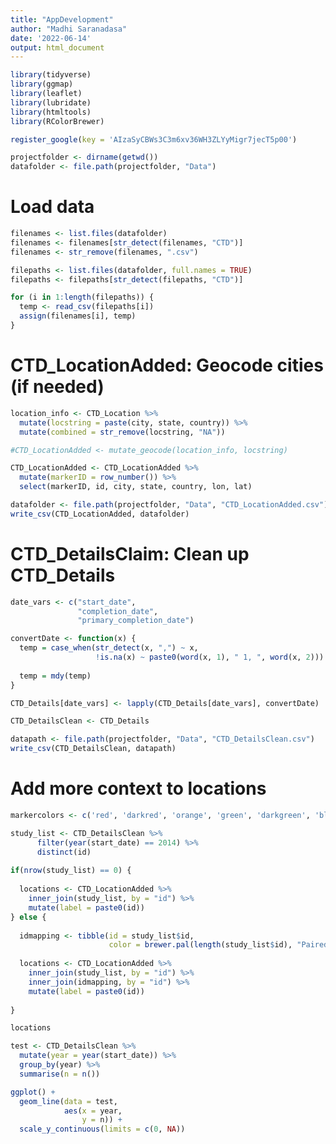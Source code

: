 ```yaml
---
title: "AppDevelopment"
author: "Madhi Saranadasa"
date: '2022-06-14'
output: html_document
---
```


```r

library(tidyverse)
library(ggmap)
library(leaflet)
library(lubridate)
library(htmltools)
library(RColorBrewer)

register_google(key = 'AIzaSyCBWs3C3m6xv36WH3ZLYyMigr7jecT5p00')

projectfolder <- dirname(getwd())
datafolder <- file.path(projectfolder, "Data")

```

# Load data

```r

filenames <- list.files(datafolder)
filenames <- filenames[str_detect(filenames, "CTD")]
filenames <- str_remove(filenames, ".csv")

filepaths <- list.files(datafolder, full.names = TRUE)
filepaths <- filepaths[str_detect(filepaths, "CTD")]

for (i in 1:length(filepaths)) {
  temp <- read_csv(filepaths[i])
  assign(filenames[i], temp)
}

```

# CTD_LocationAdded: Geocode cities (if needed)

```r

location_info <- CTD_Location %>%
  mutate(locstring = paste(city, state, country)) %>%
  mutate(combined = str_remove(locstring, "NA")) 

#CTD_LocationAdded <- mutate_geocode(location_info, locstring)

CTD_LocationAdded <- CTD_LocationAdded %>%
  mutate(markerID = row_number()) %>%
  select(markerID, id, city, state, country, lon, lat)

datafolder <- file.path(projectfolder, "Data", "CTD_LocationAdded.csv")
write_csv(CTD_LocationAdded, datafolder)

```

# CTD_DetailsClaim: Clean up CTD_Details 

```r

date_vars <- c("start_date",
               "completion_date",
               "primary_completion_date")

convertDate <- function(x) {
  temp = case_when(str_detect(x, ",") ~ x,
                   !is.na(x) ~ paste0(word(x, 1), " 1, ", word(x, 2)))
  
  temp = mdy(temp)
}

CTD_Details[date_vars] <- lapply(CTD_Details[date_vars], convertDate)

CTD_DetailsClean <- CTD_Details

datapath <- file.path(projectfolder, "Data", "CTD_DetailsClean.csv")
write_csv(CTD_DetailsClean, datapath)

```

# Add more context to locations

```r

markercolors <- c('red', 'darkred', 'orange', 'green', 'darkgreen', 'blue', 'purple', 'darkpurple', 'cadetblue')

study_list <- CTD_DetailsClean %>%
      filter(year(start_date) == 2014) %>%
      distinct(id)
    
if(nrow(study_list) == 0) {
  
  locations <- CTD_LocationAdded %>%
    inner_join(study_list, by = "id") %>%
    mutate(label = paste0(id))
} else {
  
  idmapping <- tibble(id = study_list$id,
                      color = brewer.pal(length(study_list$id), "Paired"))
  
  locations <- CTD_LocationAdded %>%
    inner_join(study_list, by = "id") %>%
    inner_join(idmapping, by = "id") %>%
    mutate(label = paste0(id))
  
}

locations

test <- CTD_DetailsClean %>%
  mutate(year = year(start_date)) %>%
  group_by(year) %>%
  summarise(n = n())
```

```r

ggplot() +
  geom_line(data = test,
            aes(x = year,
                y = n)) +
  scale_y_continuous(limits = c(0, NA))



```

